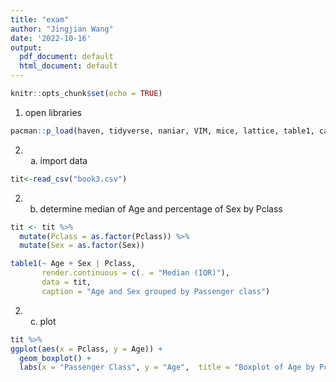 ```yaml
---
title: "exam"
author: "Jingjian Wang"
date: '2022-10-16'
output:
  pdf_document: default
  html_document: default
---
```


```r
knitr::opts_chunk$set(echo = TRUE)
```

1.  open libraries

```r
pacman::p_load(haven, tidyverse, naniar, VIM, mice, lattice, table1, car)
```

2.  a) import data

```r
tit<-read_csv("book3.csv")
```
2. b) determine median of Age and percentage of Sex by Pclass
```r
tit <- tit %>%
  mutate(Pclass = as.factor(Pclass)) %>%
  mutate(Sex = as.factor(Sex))

table1(~ Age + Sex | Pclass,
       render.continuous = c(. = "Median (IQR)"),
       data = tit,
       caption = "Age and Sex grouped by Passenger class")
```

2. c) plot
```r
tit %>%
ggplot(aes(x = Pclass, y = Age)) +
  geom_boxplot() +
  labs(x = "Passenger Class", y = "Age",  title = "Boxplot of Age by Pclass")
```
